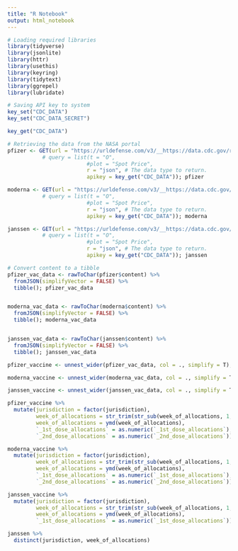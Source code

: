```yaml
---
title: "R Notebook"
output: html_notebook
---
```



```r
# Loading required libraries
library(tidyverse)
library(jsonlite)
library(httr)
library(usethis)
library(keyring)
library(tidytext)
library(ggrepel)
library(lubridate)
```


```r
# Saving API key to system
key_set("CDC_DATA")
key_set("CDC_DATA_SECRET")

key_get("CDC_DATA")
```

```r
# Retrieving the data from the NASA portal
pfizer <- GET(url = "https://urldefense.com/v3/__https://data.cdc.gov/resource/saz5-9hgg.json?$limit=2000__;!!IaT_gp1N!hMv0lm-Ky7WZB8Ubl5pVIQi5ioM3suusAc5h3WjzouYGC5Vv8Z96xJ9aFfJcJ8rjBvwF$ ",
           # query = list(t = "O",
                         #plot = "Spot Price", 
                         r = "json", # The data type to return.
                         apikey = key_get("CDC_DATA")); pfizer

moderna <- GET(url = "https://urldefense.com/v3/__https://data.cdc.gov/resource/b7pe-5nws.json?$limit=2000__;!!IaT_gp1N!hMv0lm-Ky7WZB8Ubl5pVIQi5ioM3suusAc5h3WjzouYGC5Vv8Z96xJ9aFfJcJ_Ei-VgW$ ",
           # query = list(t = "O",
                         #plot = "Spot Price", 
                         r = "json", # The data type to return.
                         apikey = key_get("CDC_DATA")); moderna

janssen <- GET(url = "https://urldefense.com/v3/__https://data.cdc.gov/resource/w9zu-fywh.json?$limit=2000__;!!IaT_gp1N!hMv0lm-Ky7WZB8Ubl5pVIQi5ioM3suusAc5h3WjzouYGC5Vv8Z96xJ9aFfJcJ5bPm1L4$ ",
           # query = list(t = "O",
                         #plot = "Spot Price", 
                         r = "json", # The data type to return.
                         apikey = key_get("CDC_DATA")); janssen
```

```r
# Convert content to a tibble
pfizer_vac_data <- rawToChar(pfizer$content) %>%
  fromJSON(simplifyVector = FALSE) %>%
  tibble(); pfizer_vac_data


moderna_vac_data <- rawToChar(moderna$content) %>%
  fromJSON(simplifyVector = FALSE) %>%
  tibble(); moderna_vac_data


janssen_vac_data <- rawToChar(janssen$content) %>%
  fromJSON(simplifyVector = FALSE) %>%
  tibble(); janssen_vac_data
```
```r
pfizer_vaccine <- unnest_wider(pfizer_vac_data, col = ., simplify = T); pfizer_vaccine

moderna_vaccine <- unnest_wider(moderna_vac_data, col = ., simplify = T); moderna_vaccine

janssen_vaccine <- unnest_wider(janssen_vac_data, col = ., simplify = T); janssen_vaccine

```

```r
pfizer_vaccine %>%
  mutate(jurisdiction = factor(jurisdiction),
         week_of_allocations = str_trim(str_sub(week_of_allocations, 1, -14)),
         week_of_allocations = ymd(week_of_allocations),
         `_1st_dose_allocations` = as.numeric(`_1st_dose_allocations`),
         `_2nd_dose_allocations` = as.numeric(`_2nd_dose_allocations`)) -> pfizer

moderna_vaccine %>%
  mutate(jurisdiction = factor(jurisdiction),
         week_of_allocations = str_trim(str_sub(week_of_allocations, 1, -14)),
         week_of_allocations = ymd(week_of_allocations),
         `_1st_dose_allocations` = as.numeric(`_1st_dose_allocations`),
         `_2nd_dose_allocations` = as.numeric(`_2nd_dose_allocations`)) -> moderna

janssen_vaccine %>%
  mutate(jurisdiction = factor(jurisdiction),
         week_of_allocations = str_trim(str_sub(week_of_allocations, 1, -14)),
         week_of_allocations = ymd(week_of_allocations),
         `_1st_dose_allocations` = as.numeric(`_1st_dose_allocations`)) -> janssen
```

```r
janssen %>%
  distinct(jurisdiction, week_of_allocations)
```

